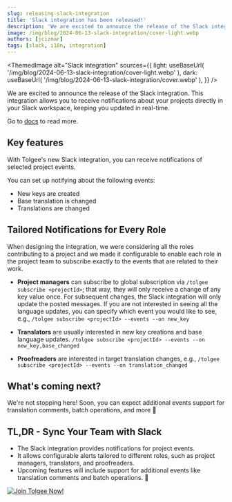 ```yaml
---
slug: releasing-slack-integration
title: 'Slack integration has been released!'
description: 'We are excited to announce the release of the Slack integration. This integration allows you to receive notifications about your projects directly in your Slack workspace.'
image: /img/blog/2024-06-13-slack-integration/cover-light.webp
authors: [jcizmar]
tags: [slack, i18n, integration]
---
```



<ThemedImage
  alt="Slack integration"
  sources={{
    light: useBaseUrl(
      '/img/blog/2024-06-13-slack-integration/cover-light.webp'
    ),
    dark: useBaseUrl(
      '/img/blog/2024-06-13-slack-integration/cover.webp'
    ),
  }}
/>

We are excited to announce the release of the Slack integration. This integration allows you to receive
notifications about your projects directly in your Slack workspace, keeping you updated in real-time.

Go to [docs](/platform/integrations/slack_integration/about) to read more.

<!--truncate-->

## Key features
With Tolgee's new Slack integration, you can receive notifications of selected project events.

You can set up notifying about the following events:
- New keys are created
- Base translation is changed
- Translations are changed
## Tailored Notifications for Every Role

When designing the integration, we were considering all the roles contributing to a project and
we made it configurable to enable each role in the project team to subscribe
exactly to the events that are related to their work.

- **Project managers** can subscribe to global subscription via `/tolgee subscribe <projectId>`; that way, they will
only receive a change of any key value once. For subsequent changes, the Slack integration will only update the
posted messages. If you are not interested in seeing all the language updates, you can specify which event
you would like to see, e.g., `/tolgee subscribe <projectId> --events --on new_key`

- **Translators** are usually interested in new key creations and base language updates.
`/tolgee subscribe <projectId> --events --on new_key,base_changed`

- **Proofreaders** are interested in target translation changes, e.g.,
`/tolgee subscribe <projectId> --events --on translation_changed`

## What's coming next?
We're not stopping here! Soon, you can expect additional events support for translation comments, batch operations, and more 🚀
## TL,DR - Sync Your Team with Slack
- The Slack integration provides notifications for project events.
- It allows configurable alerts tailored to different roles, such as project managers, translators, and proofreaders.
- Upcoming features will include support for additional events like translation comments and batch operations. 🚀

[![Join Tolgee Now!](/img/blog/content-delivery/banner-automation.svg)](https://app.tolgee.io/sign_up)
